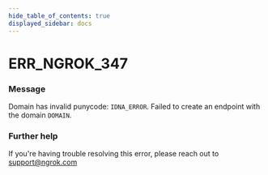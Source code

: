 ```yaml
---
hide_table_of_contents: true
displayed_sidebar: docs
---
```



# ERR_NGROK_347

### Message

Domain has invalid punycode: `IDNA_ERROR`. Failed to create an endpoint with the domain `DOMAIN`.

<ErrorDetails error="err_ngrok_347" />

### Further help

If you're having trouble resolving this error, please reach out to [support@ngrok.com](mailto:support@ngrok.com?subject=Help%20with%20ERR_NGROK_347)
